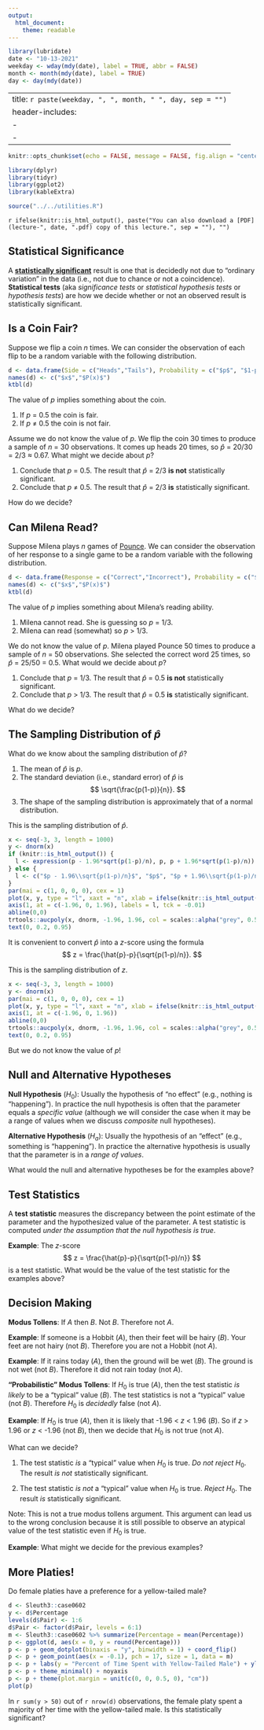---
output:
  html_document:
    theme: readable
---

```{r, echo = FALSE, message = FALSE}
library(lubridate)
date <- "10-13-2021"
weekday <- wday(mdy(date), label = TRUE, abbr = FALSE)
month <- month(mdy(date), label = TRUE)
day <- day(mdy(date))
```

---
title: `r paste(weekday, ", ", month, " ", day, sep = "")`
header-includes:
  - \usepackage{array}
  - \usepackage{booktabs}
---

```{r setup, include = FALSE}
knitr::opts_chunk$set(echo = FALSE, message = FALSE, fig.align = "center", out.width = "100%", fig.width = 9, cache = FALSE, dev = ifelse(knitr::is_html_output(), "png", "pdf"))
```

```{r packages}
library(dplyr)
library(tidyr)
library(ggplot2)
library(kableExtra)
```

```{r utilities}
source("../../utilities.R")
```

`r ifelse(knitr::is_html_output(), paste("You can also download a [PDF](lecture-", date, ".pdf) copy of this lecture.", sep = ""), "")`


## Statistical Significance

A [**statistically significant**](statisticallysignificant.jpg) result is one that is decidedly not due to "ordinary variation" in the data (i.e., not due to chance or not a coincidence). **Statistical tests** (aka *significance tests* or *statistical hypothesis tests* or *hypothesis tests*) are how we decide whether or not an observed result is statistically significant. 

## Is a Coin Fair?

Suppose we flip a coin $n$ times. We can consider the observation of each flip to be a random variable with the following distribution.
```{r}
d <- data.frame(Side = c("Heads","Tails"), Probability = c("$p$", "$1-p$"))
names(d) <- c("$x$","$P(x)$")
ktbl(d)
```
The value of $p$ implies something about the coin.

1. If $p$ $=$ 0.5 the coin is fair. 
2. If $p$ $\neq$ 0.5 the coin is not fair. 

Assume we do not know the value of $p$. We flip the coin 30 times to produce a sample of $n$ = 30 observations. It comes up heads 20 times, so $\hat{p}$ = 20/30 = 2/3 $\approx$ 0.67. What might we decide about $p$?

1. Conclude that $p$ $=$ 0.5. The result that $\hat{p}$ $=$ 2/3 **is not** statistically significant.
2. Conclude that $p$ $\neq$ 0.5. The result that $\hat{p}$ $=$ 2/3 **is** statistically significant. 

How do we decide?

## Can Milena Read? 

Suppose Milena plays $n$ games of [Pounce](https://youtu.be/mdyRkIBVSKQ). We can consider the observation of her response to a single game to be a random variable with the following distribution. 
```{r}
d <- data.frame(Response = c("Correct","Incorrect"), Probability = c("$p$", "$1-p$"))
names(d) <- c("$x$","$P(x)$")
ktbl(d)
```
The value of $p$ implies something about Milena's reading ability. 

1. Milena cannot read. She is guessing so $p$ $=$ 1/3.
2. Milena can read (somewhat) so $p$ $>$ 1/3.

We do not know the value of $p$. Milena played Pounce 50 times to produce a sample of $n$ = 50 observations. She selected the correct word 25 times, so $\hat{p}$ = 25/50 = 0.5. What would we decide about $p$? 

1. Conclude that $p$ $=$ 1/3. The result that $\hat{p}$ $=$ 0.5 **is not** statistically significant.
2. Conclude that $p$ $>$ 1/3. The result that $\hat{p}$ $=$ 0.5 **is** statistically significant. 

What do we decide?

## The Sampling Distribution of $\hat{p}$

What do we know about the sampling distribution of $\hat{p}$?

1. The mean of $\hat{p}$ is $p$.
2. The standard deviation (i.e., standard error) of $\hat{p}$ is
$$
  \sqrt{\frac{p(1-p)}{n}}.
$$
3. The shape of the sampling distribution is approximately that of a normal distribution.

This is the sampling distribution of $\hat{p}$. 
```{r, fig.height = 4}
x <- seq(-3, 3, length = 1000)
y <- dnorm(x)
if (knitr::is_html_output()) {
  l <- expression(p - 1.96*sqrt(p(1-p)/n), p, p + 1.96*sqrt(p(1-p)/n))
} else {
  l <- c("$p - 1.96\\sqrt{p(1-p)/n}$", "$p$", "$p + 1.96\\sqrt{p(1-p)/n}$")  
}
par(mai = c(1, 0, 0, 0), cex = 1)
plot(x, y, type = "l", xaxt = "n", xlab = ifelse(knitr::is_html_output(), expression(hat(p)), "$\\hat{p}$"), ylab = "", yaxt = "n", bty = "n")
axis(1, at = c(-1.96, 0, 1.96), labels = l, tck = -0.01)
abline(0,0)
trtools::aucpoly(x, dnorm, -1.96, 1.96, col = scales::alpha("grey", 0.5))
text(0, 0.2, 0.95)
```
It is convenient to convert $\hat{p}$ into a $z$-score using the formula
$$
  z = \frac{\hat{p}-p}{\sqrt{p(1-p)/n}}.
$$

\pagebreak

This is the sampling distribution of $z$.
```{r, fig.height = 4}
x <- seq(-3, 3, length = 1000)
y <- dnorm(x)
par(mai = c(1, 0, 0, 0), cex = 1)
plot(x, y, type = "l", xaxt = "n", xlab = ifelse(knitr::is_html_output(), "z", "$z$"), ylab = "", yaxt = "n", bty = "n")
axis(1, at = c(-1.96, 0, 1.96))
abline(0,0)
trtools::aucpoly(x, dnorm, -1.96, 1.96, col = scales::alpha("grey", 0.5))
text(0, 0.2, 0.95)
```
But we do not know the value of $p$!

## Null and Alternative Hypotheses

**Null Hypothesis** $(H_0)$: Usually the hypothesis of "no effect" (e.g., nothing is "happening"). In practice the null hypothesis is often that the parameter equals a *specific value* (although we will consider the case when it may be a range of values when we discuss *composite* null hypotheses).

**Alternative Hypothesis** $(H_a)$: Usually the hypothesis of an "effect" (e.g., something is "happening"). In practice the alternative hypothesis is usually that the parameter is in a *range of values*.

What would the null and alternative hypotheses be for the examples above?

\pagebreak

## Test Statistics

A **test statistic** measures the discrepancy between the point estimate of the parameter and the hypothesized value of the parameter. A test statistic is computed *under the assumption that the null hypothesis is true*. 

**Example**: The $z$-score
$$
  z = \frac{\hat{p}-p}{\sqrt{p(1-p)/n}}
$$
is a test statistic. What would be the value of the test statistic for the examples above? 

\pagebreak

## Decision Making

**Modus Tollens**: If *A* then *B*. Not *B*. Therefore not *A*.

**Example**: If someone is a Hobbit (*A*), then their feet will be hairy (*B*). Your feet are not hairy (not *B*). Therefore you are not a Hobbit (not *A*). 

**Example**: If it rains today (*A*), then the ground will be wet (*B*). The ground is not wet (not *B*). Therefore it did not rain today (not *A*). 

**"Probabilistic" Modus Tollens**: If $H_0$ is true (*A*), then the test statistic *is likely* to be a "typical" value (*B*). The test statistics is not a "typical" value (not *B*). Therefore $H_0$ is *decidedly* false (not *A*). 

**Example**: If $H_0$ is true (*A*), then it is likely that -1.96 < $z$ < 1.96 (*B*). So if $z$ > 1.96 or $z$ < -1.96 (not *B*), then we decide that $H_0$ is not true (not *A*). 

What can we decide?

1. The test statistic *is* a "typical" value when $H_0$ is true. *Do not reject* $H_0$. The result *is not* statistically significant. 

2. The test statistic *is not* a "typical" value when $H_0$ is true. *Reject* $H_0$. The result *is* statistically significant.

Note: This is not a true modus tollens argument. This argument can lead us to the wrong conclusion because it is still possible to observe an atypical value of the test statistic even if $H_0$ is true.  

**Example**: What might we decide for the previous examples?

\pagebreak

## More Platies!

Do female platies have a preference for a yellow-tailed male? 
```{r, fig.height = 1.5, fig.width = 9}
d <- Sleuth3::case0602
y <- d$Percentage
levels(d$Pair) <- 1:6
d$Pair <- factor(d$Pair, levels = 6:1)
m <- Sleuth3::case0602 %>% summarize(Percentage = mean(Percentage))
p <- ggplot(d, aes(x = 0, y = round(Percentage))) 
p <- p + geom_dotplot(binaxis = "y", binwidth = 1) + coord_flip()
p <- p + geom_point(aes(x = -0.1), pch = 17, size = 1, data = m)
p <- p + labs(y = "Percent of Time Spent with Yellow-Tailed Male") + ylim(0,100)
p <- p + theme_minimal() + noyaxis
p <- p + theme(plot.margin = unit(c(0, 0, 0.5, 0), "cm")) 
plot(p)
```
In `r sum(y > 50)` out of `r nrow(d)` observations, the female platy spent a majority of her time with the yellow-tailed male. Is this statistically significant? 

